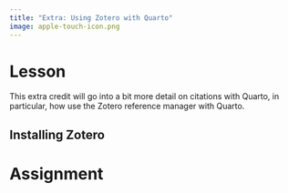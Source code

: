 ```yaml
---
title: "Extra: Using Zotero with Quarto"
image: apple-touch-icon.png
---
```


:::{.panel-tabset}

# Lesson

This extra credit will go into a bit more detail on citations with Quarto, in particular, how use the Zotero reference manager with Quarto.

## Installing Zotero


# Assignment



:::
